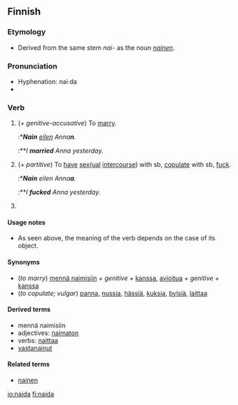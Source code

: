 ==Finnish==
{{Finnish index|na}}

===Etymology===
*Derived from the same stem ''nai-'' as the noun ''[[nainen]]''.

===Pronunciation===
*Hyphenation: nai·da
*{{IPA|lang=fi|[ˈnɑidɑ(ʔ)]}}

===Verb===
{{fi-verb|nai|type=18}}

# {{transitive}} (''+ genitive-accusative'') To [[marry]].
#:*'''''Nain''' [[eilen]] Anna'''n'''.''
#:**''I '''married''' Anna yesterday.''
# {{context|transitive|vulgar|lang=fi}} (''+ partitive'') To [[have]] [[sex]][[sexual|(ual]] [[intercourse]]) with sb, [[copulate]] with sb, [[fuck]].
#:*'''''Nain''' eilen Anna'''a'''.''
#:**''I '''fucked''' Anna yesterday.''
# {{fi-impersonal indicative connegative of|naida}}

====Usage notes====
*As seen above, the meaning of the verb depends on the case of its object.

====Synonyms====
*(''to marry'') [[mennä naimisiin]] ''+ genitive +'' [[kanssa]], [[avioitua]] ''+ genitive +'' [[kanssa]]
*(''to copulate; vulgar'') [[panna]], [[nussia]], [[hässiä]], [[kuksia]], [[bylsiä]], [[laittaa]]

====Derived terms====
*mennä naimisiin
*adjectives: [[naimaton]]
*verbs: [[naittaa]]
*[[vastanainut]]

====Related terms====
*[[nainen]]

[[io:naida]]
[[fi:naida]]
